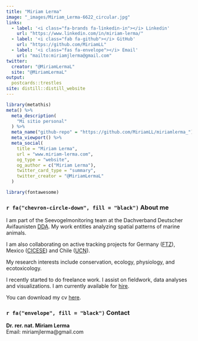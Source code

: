 ```yaml
---
title: "Miriam Lerma"
image: "_images/Miriam_Lerma-6622_circular.jpg"
links:
  - label: '<i class="fa-brands fa-linkedin-in"></i> Linkedin'
    url: "https://www.linkedin.com/in/miriam-lerma/"
  - label: '<i class="fab fa-github"></i> GitHub'
    url: "https://github.com/MiriamLL"
  - label: '<i class="fas fa-envelope"></i> Email'
    url: "mailto:miriamjlerma@gmail.com"
twitter:
  creator: "@MiriamLermaL"
  site: "@MiriamLermaL"
output:
  postcards::trestles
site: distill::distill_website
---
```


```r
library(metathis)
meta() %>%
  meta_description(
    "Mi sitio personal"
  ) %>%
  meta_name("github-repo" = "https://github.com/MiriamLL/miriamlerma_") %>%
  meta_viewport() %>%
  meta_social(
    title = "Miriam Lerma",
    url = "www.miriam-lerma.com",
    og_type = "website",
    og_author = c("Miriam Lerma"),
    twitter_card_type = "summary",
    twitter_creator = "@MiriamLermaL"
  )
```

```r
library(fontawesome)
```

### `r fa("chevron-circle-down", fill = "black")` About  me

I am part of the Seevogelmonitoring team at the Dachverband Deutscher Avifaunisten [DDA](https://www.dda-web.de/). My work entitles analyzing spatial patterns of marine animals.

I am also collaborating on active tracking projects for Germany ([FTZ](https://www.ftz.uni-kiel.de/de)), Mexico ([CICESE](https://www.cicese.edu.mx/)) and Chile ([UCN](https://www.ucn.cl/)). 

My research interests include conservation, ecology, physiology, and ecotoxicology. 

I recently started to do freelance work. I assist on fieldwork, data analyses and visualizations. I am currently available for [hire](https://www.linkedin.com/in/miriam-lerma/). 

You can download my cv [here](https://raw.githubusercontent.com/MiriamLL/tutorial_curriculum/master/CV/CV-Lerma.pdf). 


### `r fa("envelope", fill = "black")` Contact
**Dr. rer. nat. Miriam Lerma** <br>
Email: miriamjlerma@gmail.com